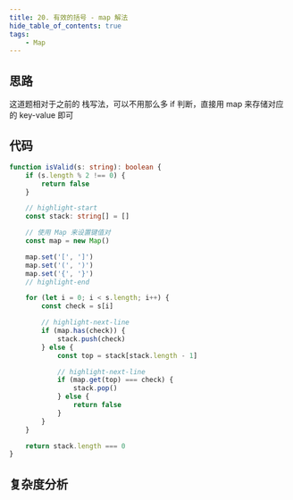 ```yaml
---
title: 20. 有效的括号 - map 解法
hide_table_of_contents: true
tags:
    - Map
---
```



## 思路

这道题相对于之前的 栈写法，可以不用那么多 if 判断，直接用 map 来存储对应的 key-value 即可

## 代码

```ts
function isValid(s: string): boolean {
    if (s.length % 2 !== 0) {
        return false
    }

    // highlight-start
    const stack: string[] = []

    // 使用 Map 来设置键值对
    const map = new Map()

    map.set('[', ']')
    map.set('(', ')')
    map.set('{', '}')
    // highlight-end

    for (let i = 0; i < s.length; i++) {
        const check = s[i]

        // highlight-next-line
        if (map.has(check)) {
            stack.push(check)
        } else {
            const top = stack[stack.length - 1]

            // highlight-next-line
            if (map.get(top) === check) {
                stack.pop()
            } else {
                return false
            }
        }
    }

    return stack.length === 0
}
```

## 复杂度分析
